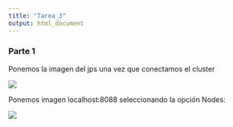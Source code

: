 ```yaml
---
title: "Tarea_3"
output: html_document
---
```


### Parte 1

Ponemos la imagen del jps una vez que conectamos el cluster

![](/home/victor/Pictures/jps.png)


Ponemos imagen localhost:8088 seleccionando la opción Nodes:

![](/home/victor/Pictures/localhost.png)

